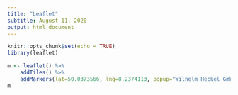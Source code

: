 ```yaml
---
title: "Leaflet"
subtitle: August 11, 2020
output: html_document
---
```


```r
knitr::opts_chunk$set(echo = TRUE)
library(leaflet)
```
```r
m <- leaflet() %>% 
    addTiles() %>%
    addMarkers(lat=50.0373566, lng=8.2374113, popup="Wilhelm Heckel GmbH")
m
```